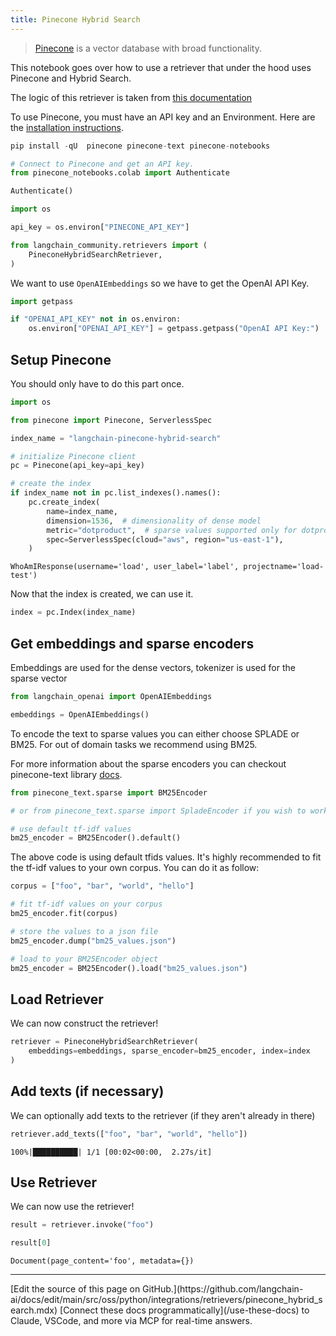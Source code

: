 ```yaml
---
title: Pinecone Hybrid Search
---
```


>[Pinecone](https://docs.pinecone.io/docs/overview) is a vector database with broad functionality.

This notebook goes over how to use a retriever that under the hood uses Pinecone and Hybrid Search.

The logic of this retriever is taken from [this documentation](https://docs.pinecone.io/docs/hybrid-search)

To use Pinecone, you must have an API key and an Environment.
Here are the [installation instructions](https://docs.pinecone.io/docs/quickstart).

```python
pip install -qU  pinecone pinecone-text pinecone-notebooks
```

```python
# Connect to Pinecone and get an API key.
from pinecone_notebooks.colab import Authenticate

Authenticate()

import os

api_key = os.environ["PINECONE_API_KEY"]
```

```python
from langchain_community.retrievers import (
    PineconeHybridSearchRetriever,
)
```

We want to use `OpenAIEmbeddings` so we have to get the OpenAI API Key.

```python
import getpass

if "OPENAI_API_KEY" not in os.environ:
    os.environ["OPENAI_API_KEY"] = getpass.getpass("OpenAI API Key:")
```

## Setup Pinecone

You should only have to do this part once.

```python
import os

from pinecone import Pinecone, ServerlessSpec

index_name = "langchain-pinecone-hybrid-search"

# initialize Pinecone client
pc = Pinecone(api_key=api_key)

# create the index
if index_name not in pc.list_indexes().names():
    pc.create_index(
        name=index_name,
        dimension=1536,  # dimensionality of dense model
        metric="dotproduct",  # sparse values supported only for dotproduct
        spec=ServerlessSpec(cloud="aws", region="us-east-1"),
    )
```

```output
WhoAmIResponse(username='load', user_label='label', projectname='load-test')
```

Now that the index is created, we can use it.

```python
index = pc.Index(index_name)
```

## Get embeddings and sparse encoders

Embeddings are used for the dense vectors, tokenizer is used for the sparse vector

```python
from langchain_openai import OpenAIEmbeddings

embeddings = OpenAIEmbeddings()
```

To encode the text to sparse values you can either choose SPLADE or BM25. For out of domain tasks we recommend using BM25.

For more information about the sparse encoders you can checkout pinecone-text library [docs](https://pinecone-io.github.io/pinecone-text/pinecone_text.html).

```python
from pinecone_text.sparse import BM25Encoder

# or from pinecone_text.sparse import SpladeEncoder if you wish to work with SPLADE

# use default tf-idf values
bm25_encoder = BM25Encoder().default()
```

The above code is using default tfids values. It's highly recommended to fit the tf-idf values to your own corpus. You can do it as follow:

```python
corpus = ["foo", "bar", "world", "hello"]

# fit tf-idf values on your corpus
bm25_encoder.fit(corpus)

# store the values to a json file
bm25_encoder.dump("bm25_values.json")

# load to your BM25Encoder object
bm25_encoder = BM25Encoder().load("bm25_values.json")
```

## Load Retriever

We can now construct the retriever!

```python
retriever = PineconeHybridSearchRetriever(
    embeddings=embeddings, sparse_encoder=bm25_encoder, index=index
)
```

## Add texts (if necessary)

We can optionally add texts to the retriever (if they aren't already in there)

```python
retriever.add_texts(["foo", "bar", "world", "hello"])
```

```output
100%|██████████| 1/1 [00:02<00:00,  2.27s/it]
```

## Use Retriever

We can now use the retriever!

```python
result = retriever.invoke("foo")
```

```python
result[0]
```

```output
Document(page_content='foo', metadata={})
```

---

<Callout icon="pen-to-square" iconType="regular">
    [Edit the source of this page on GitHub.](https://github.com/langchain-ai/docs/edit/main/src/oss/python/integrations/retrievers/pinecone_hybrid_search.mdx)
</Callout>
<Tip icon="terminal" iconType="regular">
    [Connect these docs programmatically](/use-these-docs) to Claude, VSCode, and more via MCP for    real-time answers.
</Tip>
